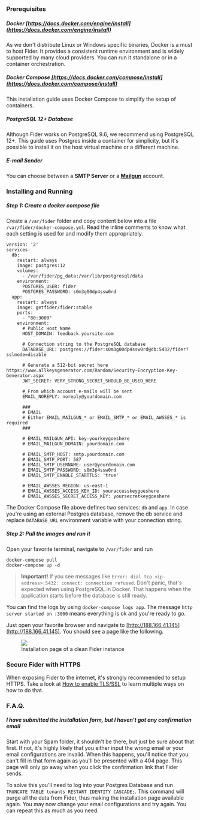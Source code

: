 ### Prerequisites

##### Docker [https://docs.docker.com/engine/install](https://docs.docker.com/engine/install)

As we don't distribute Linux or Windows specific binaries, Docker is a must to host Fider. It provides a consistent runtime environment and is widely supported by many cloud providers. You can run it standalone or in a container orchestration.

##### Docker Compose [https://docs.docker.com/compose/install](https://docs.docker.com/compose/install)

This installation guide uses Docker Compose to simplify the setup of containers.

##### PostgreSQL 12+ Database

Although Fider works on PostgreSQL 9.6, we recommend using PostgreSQL 12+. This guide uses Postgres inside a container for simplicity, but it's possible to install it on the host virtual machine or a different machine.

##### E-mail Sender

You can choose between a **SMTP Server** or a **[Mailgun](https://www.mailgun.com)** account.

### Installing and Running

##### Step 1: Create a docker compose file

Create a `/var/fider` folder and copy content below into a file `/var/fider/docker-compose.yml`. Read the inline comments to know what each setting is used for and modify them appropriately.

```
version: '2'
services:
  db:
    restart: always
    image: postgres:12
    volumes:
      - /var/fider/pg_data:/var/lib/postgresql/data
    environment:
      POSTGRES_USER: fider
      POSTGRES_PASSWORD: s0m3g00dp4ssw0rd
  app:
    restart: always
    image: getfider/fider:stable
    ports:
      - "80:3000"
    environment:
      # Public Host Name
      HOST_DOMAIN: feedback.yoursite.com

      # Connection string to the PostgreSQL database
      DATABASE_URL: postgres://fider:s0m3g00dp4ssw0rd@db:5432/fider?sslmode=disable

      # Generate a 512-bit secret here https://www.allkeysgenerator.com/Random/Security-Encryption-Key-Generator.aspx
      JWT_SECRET: VERY_STRONG_SECRET_SHOULD_BE_USED_HERE

      # From which account e-mails will be sent
      EMAIL_NOREPLY: noreply@yourdomain.com

      ###
      # EMAIL
      # Either EMAIL_MAILGUN_* or EMAIL_SMTP_* or EMAIL_AWSSES_* is required
      ###

      # EMAIL_MAILGUN_API: key-yourkeygoeshere
      # EMAIL_MAILGUN_DOMAIN: yourdomain.com

      # EMAIL_SMTP_HOST: smtp.yourdomain.com
      # EMAIL_SMTP_PORT: 587
      # EMAIL_SMTP_USERNAME: user@yourdomain.com
      # EMAIL_SMTP_PASSWORD: s0m3p4ssw0rd
      # EMAIL_SMTP_ENABLE_STARTTLS: 'true'

      # EMAIL_AWSSES_REGION: us-east-1
      # EMAIL_AWSSES_ACCESS_KEY_ID: youraccesskeygoeshere
      # EMAIL_AWSSES_SECRET_ACCESS_KEY: yoursecretkeygoeshere
```

The Docker Compose file above defines two services: `db` and `app`. In case you're using an external Postgres database, remove the db service and replace `DATABASE_URL` environment variable with your connection string.

##### Step 2: Pull the images and run it

Open your favorite terminal, navigate to `/var/fider` and run

```
docker-compose pull
docker-compose up -d
```

> **Important!** If you see messages like `Error: dial tcp <ip-address>:5432: connect: connection refused`. Don't panic, that's expected when using PostgreSQL in Docker. That happens when the application starts before the database is still ready.

You can find the logs by using `docker-compose logs app`. The message `http server started on :3000` means everything is ok and you're ready to go.

Just open your favorite browser and navigate to [http://188.166.41.145](http://188.166.41.145). You should see a page like the following.

<figure>
  <img src="/images/docs/fider-clean-install.png" />
  <figcaption>Installation page of a clean Fider instance</figcaption>
</figure>

### Secure Fider with HTTPS

When exposing Fider to the internet, it's strongly recommended to setup HTTPS. Take a look at [How to enable TLS/SSL](/docs/how-to-enable-ssl) to learn multiple ways on how to do that.

### F.A.Q.

##### I have submitted the installation form, but I haven't got any confirmation email

Start with your Spam folder, it shouldn't be there, but just be sure about that first. If not, it's highly likely that you either input the wrong email or your email configurations are invalid. When this happens, you'll notice that you can't fill in that form again as you'll be presented with a 404 page. This page will only go away when you click the confirmation link that Fider sends.

To solve this you'll need to log into your Postgres Database and run `TRUNCATE TABLE tenants RESTART IDENTITY CASCADE;`. This command will purge all the data from Fider, thus making the installation page available again. You may now change your email configurations and try again. You can repeat this as much as you need.
